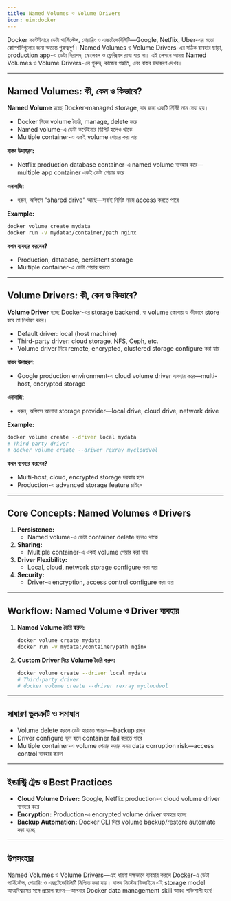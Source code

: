 ```yaml
---
title: Named Volumes ও Volume Drivers
icon: uim:docker
---
```


Docker কন্টেইনারে ডেটা পার্সিস্টেন্স, শেয়ারিং ও এক্সটেন্ডেবিলিটি—Google, Netflix, Uber-এর মতো কোম্পানিগুলোর জন্য অত্যন্ত গুরুত্বপূর্ণ। Named Volumes ও Volume Drivers-এর সঠিক ব্যবহার ছাড়া, production app-এ ডেটা নিরাপদ, স্কেলেবল ও ফ্লেক্সিবল রাখা যায় না। এই লেসনে আমরা Named Volumes ও Volume Drivers-এর গুরুত্ব, কাজের পদ্ধতি, এবং বাস্তব উদাহরণ দেখব।

---

## Named Volumes: কী, কেন ও কিভাবে?

**Named Volume** হচ্ছে Docker-managed storage, যার জন্য একটি নির্দিষ্ট নাম দেয়া হয়।

- Docker নিজে volume তৈরি, manage, delete করে
- Named volume-এ ডেটা কন্টেইনার ডিলিট হলেও থাকে
- Multiple container-এ একই volume শেয়ার করা যায়

**বাস্তব উদাহরণ:**
- Netflix production database container-এ named volume ব্যবহার করে—multiple app container একই ডেটা শেয়ার করে

**এনালজি:**
- ধরুন, অফিসে "shared drive" আছে—সবাই নির্দিষ্ট নামে access করতে পারে

**Example:**
```bash
docker volume create mydata
docker run -v mydata:/container/path nginx
```

**কখন ব্যবহার করবেন?**
- Production, database, persistent storage
- Multiple container-এ ডেটা শেয়ার করতে

---

## Volume Drivers: কী, কেন ও কিভাবে?

**Volume Driver** হচ্ছে Docker-এর storage backend, যা volume কোথায় ও কীভাবে store হবে তা নির্ধারণ করে।

- Default driver: local (host machine)
- Third-party driver: cloud storage, NFS, Ceph, etc.
- Volume driver দিয়ে remote, encrypted, clustered storage configure করা যায়

**বাস্তব উদাহরণ:**
- Google production environment-এ cloud volume driver ব্যবহার করে—multi-host, encrypted storage

**এনালজি:**
- ধরুন, অফিসে আলাদা storage provider—local drive, cloud drive, network drive

**Example:**
```bash
docker volume create --driver local mydata
# Third-party driver
# docker volume create --driver rexray mycloudvol
```

**কখন ব্যবহার করবেন?**
- Multi-host, cloud, encrypted storage দরকার হলে
- Production-এ advanced storage feature চাইলে

---

## Core Concepts: Named Volumes ও Drivers

1. **Persistence:**
    - Named volume-এ ডেটা container delete হলেও থাকে
2. **Sharing:**
    - Multiple container-এ একই volume শেয়ার করা যায়
3. **Driver Flexibility:**
    - Local, cloud, network storage configure করা যায়
4. **Security:**
    - Driver-এ encryption, access control configure করা যায়

---

## Workflow: Named Volume ও Driver ব্যবহার

1. **Named Volume তৈরি করুন:**
    ```bash
    docker volume create mydata
    docker run -v mydata:/container/path nginx
    ```
2. **Custom Driver দিয়ে Volume তৈরি করুন:**
    ```bash
    docker volume create --driver local mydata
    # Third-party driver
    # docker volume create --driver rexray mycloudvol
    ```

---

## সাধারণ ভুলত্রুটি ও সমাধান

- Volume delete করলে ডেটা হারাতে পারেন—backup রাখুন
- Driver configure ভুল হলে container fail করতে পারে
- Multiple container-এ volume শেয়ার করার সময় data corruption risk—access control ব্যবহার করুন

---

## ইন্ডাস্ট্রি ট্রেন্ড ও Best Practices

- **Cloud Volume Driver:** Google, Netflix production-এ cloud volume driver ব্যবহার করে
- **Encryption:** Production-এ encrypted volume driver ব্যবহার হচ্ছে
- **Backup Automation:** Docker CLI দিয়ে volume backup/restore automate করা হচ্ছে

---

## উপসংহার

Named Volumes ও Volume Drivers—এই ধারণা দক্ষভাবে ব্যবহার করলে Docker-এ ডেটা পার্সিস্টেন্স, শেয়ারিং ও এক্সটেন্ডেবিলিটি নিশ্চিত করা যায়। বাস্তব সিস্টেম ডিজাইনে এই storage model আত্মবিশ্বাসের সঙ্গে প্রয়োগ করুন—আপনার Docker data management skill আরও শক্তিশালী হবে!
